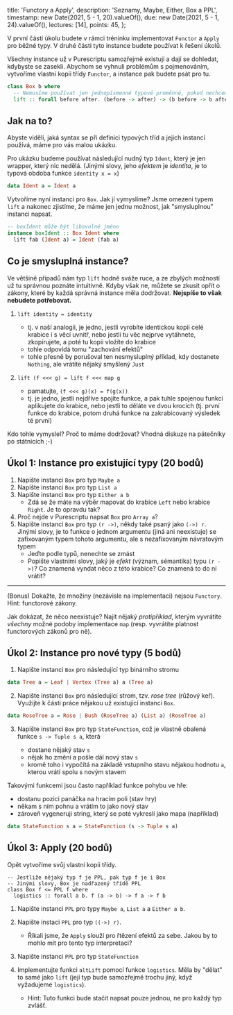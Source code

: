   title: 'Functory a Apply',
  description: 'Seznamy, Maybe, Either, Box a PPL',
  timestamp: new Date(2021, 5 - 1, 20).valueOf(),
  due: new Date(2021, 5 - 1, 24).valueOf(),
  lectures: [14],
  points: 45,
};

V první části úkolu budete v rámci tréninku implementovat `Functor` a `Apply` pro běžné typy. V druhé části tyto instance budete používat k řešení úkolů.

Všechny instance už v Purescriptu samozřejmě existují a dají se dohledat, kdybyste se zasekli. Abychom se vyhnuli problémům s pojmenováním, vytvoříme vlastní kopii třídy `Functor`, a instance pak budete psát pro tu.

```hs
class Box b where
  -- Nemusíme používat jen jednopísmenné typové proměnné, pokud nechceme
  lift :: forall before after. (before -> after) -> (b before -> b after)
```

## Jak na to?

Abyste viděli, jaká syntax se při definici typových tříd a jejich instancí používá, máme pro vás malou ukázku.

Pro ukázku budeme používat následující nudný typ `Ident`, který je jen wrapper, který nic nedělá. (Jinými slovy, jeho _efektem_ je _identita_, je to typová obdoba funkce `identity x = x`)

```hs
data Ident a = Ident a
```

Vytvoříme nyní instanci pro `Box`. Jak jí vymyslíme? Jsme omezeni typem `lift` a nakonec zjistíme, že máme jen jednu možnost, jak "smysluplnou" instanci napsat.

```hs
-- boxIdent může být libovolné jméno
instance boxIdent :: Box Ident where
  lift fab (Ident a) = Ident (fab a)
```

## Co je smysluplná instance?

Ve většině případů nám typ `lift` hodně sváže ruce, a ze zbylých možností už tu správnou poznáte intuitivně. Kdyby však ne, můžete se zkusit opřít o zákony, které by každá správná instance měla dodržovat. **Nejspíše to však nebudete potřebovat.**

1.  `lift identity = identity`

    - tj. v naší analogii, je jedno, jestli vyrobíte identickou kopii celé krabice i s věcí uvnitř, nebo jestli tu věc nejprve vytáhnete, zkopírujete, a poté tu kopii vložíte do krabice
    - tohle odpovídá tomu "zachování efektů"
    - tohle přesně by porušoval ten nesmysluplný příklad, kdy dostanete `Nothing`, ale vrátíte nějaký smyšlený `Just`

2.  `lift (f <<< g) = lift f <<< map g`
    - pamatujte, `(f <<< g)(x) = f(g(x))`
    - tj. je jedno, jestli nejdříve spojíte funkce, a pak tuhle spojenou funkci aplikujete do krabice, nebo jestli to děláte ve dvou krocích (tj. první funkce do krabice, potom druhá funkce na zakrabicovaný výsledek té první)

Kdo tohle vymyslel? Proč to máme dodržovat? Vhodná diskuze na pátečníky po státnicích ;-)

## Úkol 1: Instance pro existující typy (20 bodů)

1. Napište instanci `Box` pro typ `Maybe a`
2. Napište instanci `Box` pro typ `List a`
3. Napište instanci `Box` pro typ `Either a b`
   - Zdá se že máte na výběr mapovat do krabice `Left` nebo krabice `Right`. Je to opravdu tak?
4. Proč nejde v Purescriptu napsat `Box` pro `Array a`?
5. Napište instanci `Box` pro typ `(r ->)`, někdy také psaný jako `(->) r`. Jinými slovy, je to funkce o jednom argumentu (jiná ani neexistuje) se zafixovaným typem tohoto argumentu, ale s nezafixovaným návratovým typem
   - Jeďte podle typů, nenechte se zmást
   - Popište vlastními slovy, jaký je _efekt_ (význam, sémantika) typu `(r ->)`? Co znamená vyndat něco z této krabice? Co znamená to do ní vrátit?

---

(Bonus) Dokažte, že množiny (nezávisle na implementaci) nejsou `Functory`. Hint: functorové zákony.

Jak dokázat, že něco neexistuje? Najít nějaký _protipříklad_, kterým vyvrátíte _všechny_ možné podoby implementace `map` (resp. vyvrátíte platnost functorových zákonů pro ně).

## Úkol 2: Instance pro nové typy (5 bodů)

1. Napište instanci `Box` pro následující typ binárního stromu

```hs
data Tree a = Leaf | Vertex (Tree a) a (Tree a)
```

2. Napište instanci `Box` pro následující strom, tzv. _rose tree_ (růžový keř). Využijte k části práce nějakou už existující instanci `Box`.

```hs
data RoseTree a = Rose | Bush (RoseTree a) (List a) (RoseTree a)
```

3. Napište instanci `Box` pro typ `StateFunction`, což je vlastně obalená funkce `s -> Tuple s a`, která

   - dostane nějaký stav `s`
   - nějak ho změní a pošle dál nový stav `s`
   - kromě toho i vypočítá na základě vstupního stavu nějakou hodnotu `a`, kterou vrátí spolu s novým stavem

Takovými funkcemi jsou často například funkce pohybu ve hře:

- dostanu pozici panáčka na hracím poli (stav hry)
- někam s ním pohnu a vrátím to jako nový stav
- zároveň vygeneruji string, který se poté vykreslí jako mapa (například)

```hs
data StateFunction s a = StateFunction (s -> Tuple s a)
```

## Úkol 3: Apply (20 bodů)

Opět vytvoříme svůj vlastní kopii třídy.

```
-- Jestliže nějaký typ f je PPL, pak typ f je i Box
-- Jinými slovy, Box je nadřazený třídě PPL
class Box f <= PPL f where
  logistics :: forall a b. f (a -> b) -> f a -> f b
```

1. Napište instanci `PPL` pro typy `Maybe a`, `List a` a `Either a b`.
2. Napište instaci `PPL` pro typ `((->) r)`.

   - Říkali jsme, že `Apply` slouží pro řtězení efektů za sebe. Jakou by to mohlo mít pro tento typ interpretaci?

3. Napište instanci `PPL` pro typ `StateFunction`

4. Implementujte funkci `altLift` pomocí funkce `logistics`. Měla by "dělat" to samé jako `lift` (její typ bude samozřejmě trochu jiný, když vyžadujeme `logistics`).
   - Hint: Tuto funkci bude stačit napsat pouze jednou, ne pro každý typ zvlášť.
